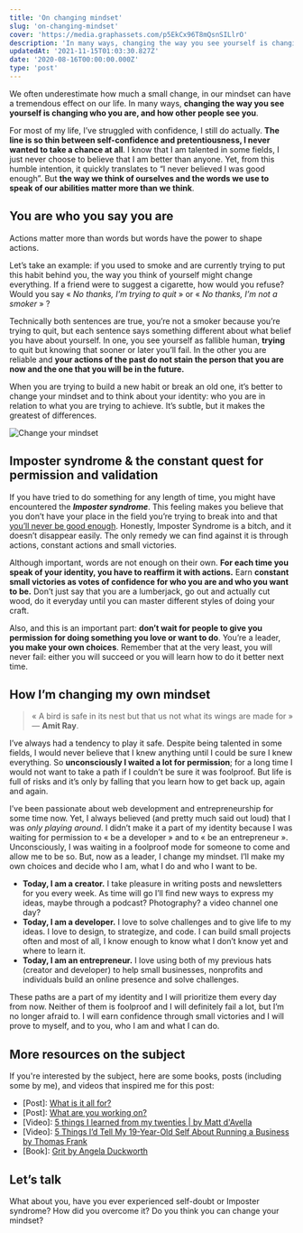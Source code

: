 ```yaml
---
title: 'On changing mindset'
slug: 'on-changing-mindset'
cover: 'https://media.graphassets.com/p5EkCx96T8mQsnSILlrO'
description: 'In many ways, changing the way you see yourself is changing who you are, and how other people see you.'
updatedAt: '2021-11-15T01:03:30.827Z'
date: '2020-08-16T00:00:00.000Z'
type: 'post'
---
```


We often underestimate how much a small change, in our mindset can have a tremendous effect on our life. In many ways, **changing the way you see yourself is changing who you are, and how other people see you**.

For most of my life, I’ve struggled with confidence, I still do actually. **The line is so thin between self-confidence and pretentiousness, I never wanted to take a chance at all**. I know that I am talented in some fields, I just never choose to believe that I am better than anyone. Yet, from this humble intention, it quickly translates to “I never believed I was good enough”. But **the way we think of ourselves and the words we use to speak of our abilities matter more than we think**.

## You are who you say you are

Actions matter more than words but words have the power to shape actions.

Let’s take an example: if you used to smoke and are currently trying to put this habit behind you, the way you think of yourself might change everything. If a friend were to suggest a cigarette, how would you refuse? Would you say « *No thanks, I’m trying to quit* » or « *No thanks, I’m not a smoker* » ?

Technically both sentences are true, you’re not a smoker because you’re trying to quit, but each sentence says something different about what belief you have about yourself. In one, you see yourself as fallible human, **trying** to quit but knowing that sooner or later you’ll fail. In the other you are reliable and **your actions of the past do not stain the person that you are now and the one that you will be in the future.**

When you are trying to build a new habit or break an old one, it’s better to change your mindset and to think about your identity: who you are in relation to what you are trying to achieve. It’s subtle, but it makes the greatest of differences.

![Change your mindset](https://media.graphcms.com/T3YGrnSwT6iJyBSdPxl1)

## Imposter syndrome & the constant quest for permission and validation

If you have tried to do something for any length of time, you might have encountered the _**Imposter syndrome**_. This feeling makes you believe that you don’t have your place in the field you’re trying to break into and that [you’ll never be good enough](https://mathcrln.com/journal/52-am-i-creative/). Honestly, Imposter Syndrome is a bitch, and it doesn’t disappear easily. The only remedy we can find against it is through actions, constant actions and small victories.

Although important, words are not enough on their own. **For each time you speak of your identity, you have to reaffirm it with actions.** Earn **constant small victories as votes of confidence for who you are and who you want to be.** Don’t just say that you are a lumberjack, go out and actually cut wood, do it everyday until you can master different styles of doing your craft.

Also, and this is an important part: **don’t wait for people to give you permission for doing something you love or want to do**. You’re a leader, **you make your own choices**. Remember that at the very least, you will never fail: either you will succeed or you will learn how to do it better next time.

## How I’m changing my own mindset

> « A bird is safe in its nest but that us not what its wings are made for » — **Amit Ray**.

I’ve always had a tendency to play it safe. Despite being talented in some fields, I would never believe that I knew anything until I could be sure I knew everything. So **unconsciously I waited a lot for permission**; for a long time I would not want to take a path if I couldn’t be sure it was foolproof. But life is full of risks and it’s only by falling that you learn how to get back up, again and again.

I’ve been passionate about web development and entrepreneurship for some time now. Yet, I always believed (and pretty much said out loud) that I was _only playing around_. I didn’t make it a part of my identity because I was waiting for permission to « be a developer » and to « be an entrepreneur ». Unconsciously, I was waiting in a foolproof mode for someone to come and allow me to be so. But, now as a leader, I change my mindset. I’ll make my own choices and decide who I am, what I do and who I want to be.

-   **Today, I am a creator.** I take pleasure in writing posts and newsletters for you every week. As time will go I’ll find new ways to express my ideas, maybe through a podcast? Photography? a video channel one day?
-   **Today, I am a developer.** I love to solve challenges and to give life to my ideas. I love to design, to strategize, and code. I can build small projects often and most of all, I know enough to know what I don’t know yet and where to learn it.
-   **Today, I am an entrepreneur.** I love using both of my previous hats (creator and developer) to help small businesses, nonprofits and individuals build an online presence and solve challenges.

These paths are a part of my identity and I will prioritize them every day from now. Neither of them is foolproof and I will definitely fail a lot, but I’m no longer afraid to. I will earn confidence through small victories and I will prove to myself, and to you, who I am and what I can do.

## More resources on the subject

If you're interested by the subject, here are some books, posts (including some by me), and videos that inspired me for this post:

-   \[Post\]: [What is it all for?](/blog/what-is-it-all-for/)
-   \[Post\]: [What are you working on?](/blog/what-are-you-working-on/)
-   \[Video\]: [5 things I learned from my twenties | by Matt d'Avella](https://www.youtube.com/watch?v=ZPy8sgXuK98&t=402s)
-   \[Video\]: [5 Things I’d Tell My 19-Year-Old Self About Running a Business by Thomas Frank](https://www.youtube.com/watch?v=mwc38GNpy54)
-   \[Book\]: [Grit by Angela Duckworth](https://amzn.to/3gzHFpL)

## Let’s talk

What about you, have you ever experienced self-doubt or Imposter syndrome? How did you overcome it? Do you think you can change your mindset?
